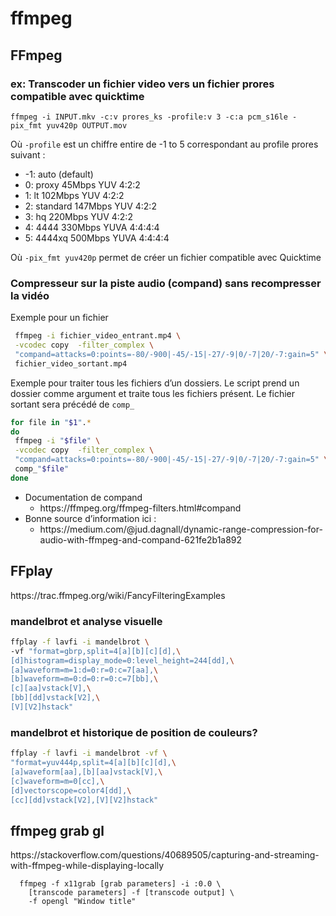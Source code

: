 # ffmpeg{#ffmpeg} 

## FFmpeg
### ex: Transcoder un fichier video vers un fichier prores compatible avec quicktime
```
ffmpeg -i INPUT.mkv -c:v prores_ks -profile:v 3 -c:a pcm_s16le -pix_fmt yuv420p OUTPUT.mov
```

Où `-profile` est un chiffre entire de -1 to 5 correspondant au profile prores suivant :

* -1: auto (default)
* 0: proxy 45Mbps YUV 4:2:2
* 1: lt 102Mbps YUV 4:2:2
* 2: standard  147Mbps YUV 4:2:2
* 3: hq 220Mbps YUV 4:2:2
* 4: 4444 330Mbps YUVA 4:4:4:4
* 5: 4444xq  500Mbps YUVA 4:4:4:4

Où `-pix_fmt yuv420p` permet de créer un fichier compatible avec Quicktime


### Compresseur sur la piste audio (compand) sans recompresser la vidéo 

Exemple pour un fichier 

```bash
 ffmpeg -i fichier_video_entrant.mp4 \
 -vcodec copy  -filter_complex \
 "compand=attacks=0:points=-80/-900|-45/-15|-27/-9|0/-7|20/-7:gain=5" \
 fichier_video_sortant.mp4
```

Exemple pour traiter tous les fichiers d'un dossiers.
Le script prend un dossier comme argument et traite tous les fichiers présent. 
Le fichier sortant sera précédé de `comp_`

```bash
for file in "$1".*
do
 ffmpeg -i "$file" \
 -vcodec copy  -filter_complex \
 "compand=attacks=0:points=-80/-900|-45/-15|-27/-9|0/-7|20/-7:gain=5" \
 comp_"$file"
done
```

* Documentation de compand
  * https://ffmpeg.org/ffmpeg-filters.html#compand   

* Bonne source d'information ici : 
  * https://medium.com/@jud.dagnall/dynamic-range-compression-for-audio-with-ffmpeg-and-compand-621fe2b1a892



## FFplay

https://trac.ffmpeg.org/wiki/FancyFilteringExamples

### mandelbrot et analyse visuelle 
```bash
ffplay -f lavfi -i mandelbrot \
-vf "format=gbrp,split=4[a][b][c][d],\
[d]histogram=display_mode=0:level_height=244[dd],\
[a]waveform=m=1:d=0:r=0:c=7[aa],\
[b]waveform=m=0:d=0:r=0:c=7[bb],\
[c][aa]vstack[V],\
[bb][dd]vstack[V2],\
[V][V2]hstack"
```

### mandelbrot et historique de position de couleurs?

```bash
ffplay -f lavfi -i mandelbrot -vf \
"format=yuv444p,split=4[a][b][c][d],\
[a]waveform[aa],[b][aa]vstack[V],\
[c]waveform=m=0[cc],\
[d]vectorscope=color4[dd],\
[cc][dd]vstack[V2],[V][V2]hstack"
```

## ffmpeg grab gl
https://stackoverflow.com/questions/40689505/capturing-and-streaming-with-ffmpeg-while-displaying-locally
```
  ffmpeg -f x11grab [grab parameters] -i :0.0 \
    [transcode parameters] -f [transcode output] \
    -f opengl "Window title"
```